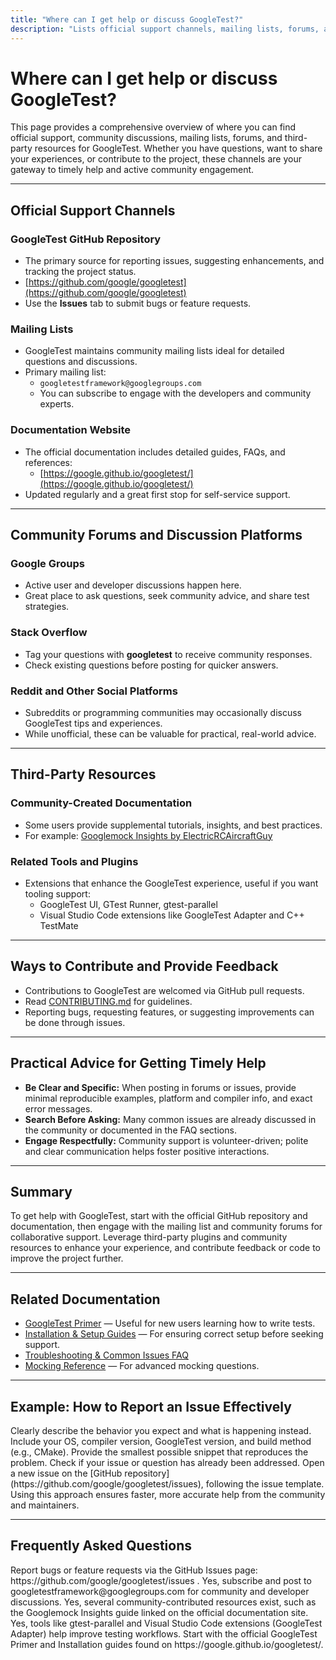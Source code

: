 ```yaml
---
title: "Where can I get help or discuss GoogleTest?"
description: "Lists official support channels, mailing lists, forums, and third-party resources where users can ask questions, share experiences, or contribute to development. Highlights ways to get timely help and join the community."
---
```


# Where can I get help or discuss GoogleTest?

This page provides a comprehensive overview of where you can find official support, community discussions, mailing lists, forums, and third-party resources for GoogleTest. Whether you have questions, want to share your experiences, or contribute to the project, these channels are your gateway to timely help and active community engagement.

---

## Official Support Channels

### GoogleTest GitHub Repository
- The primary source for reporting issues, suggesting enhancements, and tracking the project status.
- [https://github.com/google/googletest](https://github.com/google/googletest)
- Use the **Issues** tab to submit bugs or feature requests.

### Mailing Lists
- GoogleTest maintains community mailing lists ideal for detailed questions and discussions.
- Primary mailing list:
  - `googletestframework@googlegroups.com`
  - You can subscribe to engage with the developers and community experts.

### Documentation Website
- The official documentation includes detailed guides, FAQs, and references:
  - [https://google.github.io/googletest/](https://google.github.io/googletest/)
- Updated regularly and a great first stop for self-service support.

---

## Community Forums and Discussion Platforms

### Google Groups
- Active user and developer discussions happen here.
- Great place to ask questions, seek community advice, and share test strategies.

### Stack Overflow
- Tag your questions with **googletest** to receive community responses.
- Check existing questions before posting for quicker answers.

### Reddit and Other Social Platforms
- Subreddits or programming communities may occasionally discuss GoogleTest tips and experiences.
- While unofficial, these can be valuable for practical, real-world advice.

---

## Third-Party Resources

### Community-Created Documentation
- Some users provide supplemental tutorials, insights, and best practices.
- For example: [Googlemock Insights by ElectricRCAircraftGuy](https://github.com/ElectricRCAircraftGuy/eRCaGuy_dotfiles/blob/master/googletest/insights.md)

### Related Tools and Plugins
- Extensions that enhance the GoogleTest experience, useful if you want tooling support:
  - GoogleTest UI, GTest Runner, gtest-parallel
  - Visual Studio Code extensions like GoogleTest Adapter and C++ TestMate

---

## Ways to Contribute and Provide Feedback

- Contributions to GoogleTest are welcomed via GitHub pull requests.
- Read [CONTRIBUTING.md](https://github.com/google/googletest/blob/main/CONTRIBUTING.md) for guidelines.
- Reporting bugs, requesting features, or suggesting improvements can be done through issues.

---

## Practical Advice for Getting Timely Help

- **Be Clear and Specific:** When posting in forums or issues, provide minimal reproducible examples, platform and compiler info, and exact error messages.
- **Search Before Asking:** Many common issues are already discussed in the community or documented in the FAQ sections.
- **Engage Respectfully:** Community support is volunteer-driven; polite and clear communication helps foster positive interactions.

---

## Summary

To get help with GoogleTest, start with the official GitHub repository and documentation, then engage with the mailing list and community forums for collaborative support. Leverage third-party plugins and community resources to enhance your experience, and contribute feedback or code to improve the project further.

---

## Related Documentation

- [GoogleTest Primer](https://google.github.io/googletest/primer.html) — Useful for new users learning how to write tests.
- [Installation & Setup Guides](https://google.github.io/googletest/quickstart-cmake.html) — For ensuring correct setup before seeking support.
- [Troubleshooting & Common Issues FAQ](https://github.com/google/googletest/blob/main/docs/faq/troubleshooting_optimization_faq/common_build_issues.md)
- [Mocking Reference](https://google.github.io/googletest/reference/mocking.html) — For advanced mocking questions.

---

## Example: How to Report an Issue Effectively

<Steps>
<Step title="Step 1: Identify the Problem">
  Clearly describe the behavior you expect and what is happening instead.
</Step>
<Step title="Step 2: Provide Environment Details">
  Include your OS, compiler version, GoogleTest version, and build method (e.g., CMake).
</Step>
<Step title="Step 3: Share Minimal Reproducible Code">
  Provide the smallest possible snippet that reproduces the problem.
</Step>
<Step title="Step 4: Search Existing Issues">
  Check if your issue or question has already been addressed.
</Step>
<Step title="Step 5: Submit Your Issue">
  Open a new issue on the [GitHub repository](https://github.com/google/googletest/issues), following the issue template.
</Step>
</Steps>

<Tip>
Using this approach ensures faster, more accurate help from the community and maintainers.
</Tip>

---

## Frequently Asked Questions

<AccordionGroup title="Frequently Asked Questions about Support and Community">
<Accordion title="Where can I report bugs or request features for GoogleTest?">
Report bugs or feature requests via the GitHub Issues page: https://github.com/google/googletest/issues .
</Accordion>
<Accordion title="Is there a mailing list to ask detailed GoogleTest questions?">
Yes, subscribe and post to googletestframework@googlegroups.com for community and developer discussions.
</Accordion>
<Accordion title="Can I find unofficial tutorials and insights about GoogleTest?">
Yes, several community-contributed resources exist, such as the Googlemock Insights guide linked on the official documentation site.
</Accordion>
<Accordion title="Are there any recommended third-party tools to enhance GoogleTest?">
Yes, tools like gtest-parallel and Visual Studio Code extensions (GoogleTest Adapter) help improve testing workflows.
</Accordion>
<Accordion title="How do I get started if I am new to GoogleTest?">
Start with the official GoogleTest Primer and Installation guides found on https://google.github.io/googletest/.
</Accordion>
</AccordionGroup>